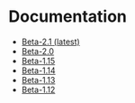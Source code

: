 # Documentation

-   [Beta-2.1 (latest)](/docs/Beta-2.1/SE3Documentation/)
-   [Beta-2.0](/docs/Beta-2.0/SE3Documentation/)
-   [Beta-1.15](/docs/Beta-1.15/SE3Documentation/)
-   [Beta-1.14](/docs/Beta-1.14/SE3Documentation/)
-   [Beta-1.13](/docs/Beta-1.13/)
-   [Beta-1.12](/docs/Beta-1.12/)
